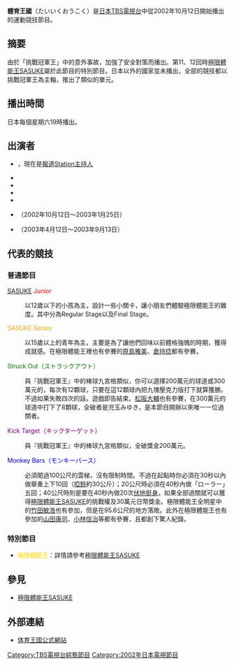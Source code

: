 {{更新|time=2013-12-14T12:00:14+00:00}}
'''體育王國'''（たいいくおうこく）是[[日本|日本]][[TBS電視台|TBS電視台]]中從2002年10月12日開始播出的運動競技節目。

== 摘要 ==

由於「挑戰冠軍王」中的意外事故，加強了安全對策而播出。第11、12回時[[極限體能王SASUKE|極限體能王SASUKE]]屬於此節目的特別節目。日本以外的國家並未播出，全部的競技都以挑戰冠軍王為主軸，推出了類似的單元。

== 播出時間 ==

日本每個星期六19時播出。

== 出演者 ==

* {{lang|ja|[[古舘伊知郎|古舘伊知郎]]}}，現在是[[報道Station|報道Station]][[主持人|主持人]]
* {{lang|ja|[[村上里佳子|村上里佳子]]}}
* {{lang|ja|[[賀集利樹|賀集利樹]]}}
* {{lang|ja|[[平山綾|平山綾]]}}
* {{lang|ja|[[ガレッジセール|ガレッジセール]]}}
* {{lang|ja|[[永井大|永井大]]}} （2002年10月12日～2003年1月25日）
* {{lang|ja|[[金子昇|金子昇]]}} （2003年4月12日～2003年9月13日）

== 代表的競技 ==
=== 普通節目 ===

; <span style="color: Red;">[[極限體能王SASUKE|SASUKE]] Junior</span>

: 以12歲以下的小孩為主，設計一些小關卡，讓小朋友們體驗極限體能王的難度。其中分為Regular Stage以及Final Stage。

; <span style="color: Orange;">SASUKE Senior</span>

: 以15歲以上的青年為主，主要是為了讓他們回味以前體格強魄的時期，獲得成就感。在極限體能王裡也有參賽的[[原島雅美|原島雅美]]、[[倉持捻|倉持捻]]都有參賽。

; <span style="color: Green;">Struck Out（ストラックアウト）</span>

: 與『挑戰冠軍王』中的棒球九宮格類似，你可以選擇200萬元的球道或300萬元的，每次有12顆球，只要在這12顆球內把九塊壓克力版打下就算獲勝。不過如果失敗四次的話，遊戲即告結束。[[松阪大輔|松阪大輔]]也有參賽，在300萬元的球道中打下了8顆球，全破者是児玉みゆき，是本節目開辦以來唯一一位過關者。

; <span style="color: Purple;">Kick Target（キックターゲット）</span>

: 與『挑戰冠軍王』中的棒球九宮格類似，全破獎金200萬元。

; <span style="color: Blue;">Monkey Bars（モンキーバース）</span>

: 必須闖過100公尺的雲梯，沒有限制時間。不過在起點時你必須在30秒以內做舉重上下10回（[[啞鈴|啞鈴]]約30公斤）；20公尺時必須在40秒內做「ローラー」五回；40公尺時則是要在40秒內做20次[[伏地挺身|伏地挺身]]。如果全部過關就可以獲得[[極限體能王SASUKE|極限體能王SASUKE]]的挑戰權及30萬元日幣獎金。極限體能王全明星中的[[竹田敏浩|竹田敏浩]]也有參加，但是在95.6公尺的地方落敗。此外在極限體能王也有參加的[[山田康司|山田康司]]、[[小林信治|小林信治]]等都有參賽，且都創下驚人紀錄。

=== 特別節目 ===

* <span style="color: Gold;">極限體能王</span>：詳情請參考[[極限體能王SASUKE|極限體能王SASUKE]]

== 參見 ==

* [[極限體能王SASUKE|極限體能王SASUKE]]

== 外部連結 ==
* [https://web.archive.org/web/20080130075434/http://www.tbs.co.jp/taiiku/ 体育王国公式網站]

{{DEFAULTSORT:Taiiku Oukoku}}
[[Category:TBS電視台綜藝節目|Category:TBS電視台綜藝節目]]
[[Category:2002年日本電視節目|Category:2002年日本電視節目]]